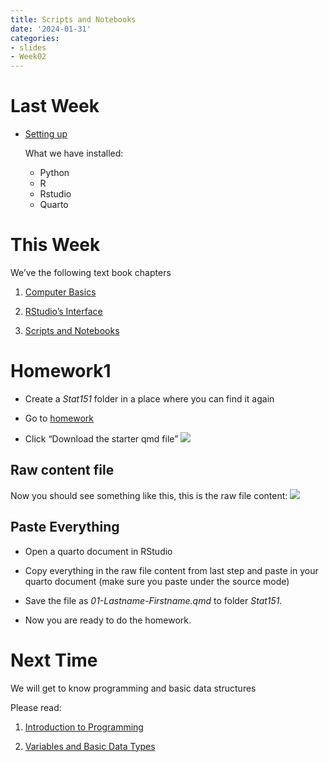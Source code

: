 ```yaml
---
title: Scripts and Notebooks
date: '2024-01-31'
categories:
- slides
- Week02
---
```


# Last Week

-   [Setting up](https://srvanderplas.github.io/stat-computing-r-python/part-tools/02-setting-up-computer.html)

    What we have installed:

    -   Python
    -   R
    -   Rstudio
    -   Quarto

# This Week

We've the following text book chapters

1.  [Computer Basics](https://srvanderplas.github.io/stat-computing-r-python/part-tools/01-computer-basics.html)

2.  [RStudio's Interface](https://srvanderplas.github.io/stat-computing-r-python/part-tools/03-Rstudio-interface.html)

3.  [Scripts and Notebooks](https://srvanderplas.github.io/stat-computing-r-python/part-tools/04-scripts-notebooks.html)

# Homework1

-   Create a *Stat151* folder in a place where you can find it again

-   Go to [homework](https://srvanderplas.github.io/unl-stat151/homework/01-scripts-notebooks.html)

-   Click "Download the starter qmd file" ![](fig/hw1_download.png)

## Raw content file

Now you should see something like this, this is the raw file content: ![](fig/hw1_content.png)

## Paste Everything

-   Open a quarto document in RStudio

-   Copy everything in the raw file content from last step and paste in your quarto document (make sure you paste under the source mode)

-   Save the file as *01-Lastname-Firstname.qmd* to folder *Stat151.*

-   Now you are ready to do the homework.

# Next Time

We will get to know programming and basic data structures

Please read:

1.   [Introduction to Programming](https://srvanderplas.github.io/stat-computing-r-python/part-gen-prog/00-intro.html)

2.  [Variables and Basic Data Types](https://srvanderplas.github.io/stat-computing-r-python/part-gen-prog/01-basic-var-types.html)
